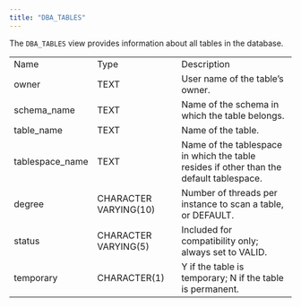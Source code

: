 ```yaml
---
title: "DBA_TABLES"
---
```


<div id="dba_tables" class="registered_link"></div>


The `DBA_TABLES` view provides information about all tables in the database.

|                  |                       |                                                                                         |
| ---------------- | --------------------- | --------------------------------------------------------------------------------------- |
| Name             | Type                  | Description                                                                             |
| owner            | TEXT                  | User name of the table’s owner.                                                         |
| schema_name     | TEXT                  | Name of the schema in which the table belongs.                                          |
| table_name      | TEXT                  | Name of the table.                                                                      |
| tablespace_name | TEXT                  | Name of the tablespace in which the table resides if other than the default tablespace. |
| degree           | CHARACTER VARYING(10) | Number of threads per instance to scan a table, or DEFAULT.                             |
| status           | CHARACTER VARYING(5)  | Included for compatibility only; always set to VALID.                                   |
| temporary        | CHARACTER(1)          | Y if the table is temporary; N if the table is permanent.                               |
